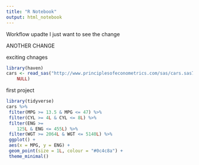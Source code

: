 ```yaml
---
title: "R Notebook"
output: html_notebook
---
```

Workflow upadte
I just want to see the change

ANOTHER CHANGE

exciting chnages
```r
library(haven)
cars <- read_sas("http://www.principlesofeconometrics.com/sas/cars.sas7bdat", 
    NULL)
```

first project
```r

library(tidyverse)
cars %>%
 filter(MPG >= 13.5 & MPG <= 47) %>%
 filter(CYL >= 4L & CYL <= 8L) %>%
 filter(ENG >= 
    125L & ENG <= 455L) %>%
 filter(WGT >= 2064L & WGT <= 5140L) %>%
 ggplot() +
 aes(x = MPG, y = ENG) +
 geom_point(size = 1L, colour = "#0c4c8a") +
 theme_minimal()
```

